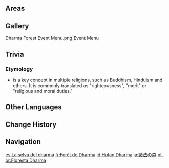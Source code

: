 {{Location Infobox
|image  = Dharma Forest.png
|type   = Subregion
|region = Sumeru
}}
{{Description|A fragrant wind comes from the west of the rainforest, carrying stories that have never been heard.<br />The nation of wisdom sleeps soundly under the green veil, and all creatures sing under the cleansing rainwater. Amidst the luxuriant branches and leaves, the new chapter of the journey unfolds.|Dharma Forest: New Area Unlocked}}
{{Location Intro|description=It is the rainforest subregion for this nation.}}

==Areas==
{{Locations Gallery|Areas}}

==Gallery==
<gallery hideaddbutton="true" captionalign="center">
Dharma Forest Event Menu.png|Event Menu
</gallery>

==Trivia==
===Etymology===
* {{Lang|{{w|''Dharma''}}|sa=धर्म}} is a key concept in multiple religions, such as Buddhism, Hinduism and others. It is commonly translated as "righteousness", "merit" or "religious and moral duties."

==Other Languages==
{{Other Languages
|en      = Dharma Forest
|zhs     = 诸法丛林
|zhs_rm  = Zhūfǎ Cónglín
|zht     = 諸法叢林
|zht_rm  = Zhūfǎ Cónglín
|zh_tl   = Dharma Forest
|ja      = 諸法の森
|ja_rm   = Shohou no Mori
|ja_tl   = Dharma Forest
|ko      = 다르마의 숲
|ko_rm   = Dareuma-ui Sup
|ko_tl   = Forest of Dharma
|es      = La selva del dharma
|es_tl   = Dharma Forest
|fr      = Forêt de Dharma
|fr_tl   = Dharma Forest
|ru      = Джунгли Дхармы
|ru_tl   = Dharma Jungle
|th      = ป่าแห่งธรรมะ
|th_rm   = Pa haeng Tham-ma
|th_tl   = Forest of Dharma
|vi      = Rừng Dharma
|vi_tl   = 
|de      = Dharma-Wald
|de_tl   = Dharma Forest
|id      = Hutan Dharma
|id_tl   = Dharma Forest
|pt      = Floresta Dharma
|pt_tl   = 
|tr      = Dharma Ormanı
|tr_tl   = 
|it      = Foresta di Dharma
|it_tl   = 
}}

==Change History==
{{Change History|3.0}}

==Navigation==
{{Area Navbox|Sumeru}}

[[es:La selva del dharma]]
[[fr:Forêt de Dharma]]
[[id:Hutan Dharma]]
[[ja:諸法の森]]
[[pt-br:Floresta Dharma]]